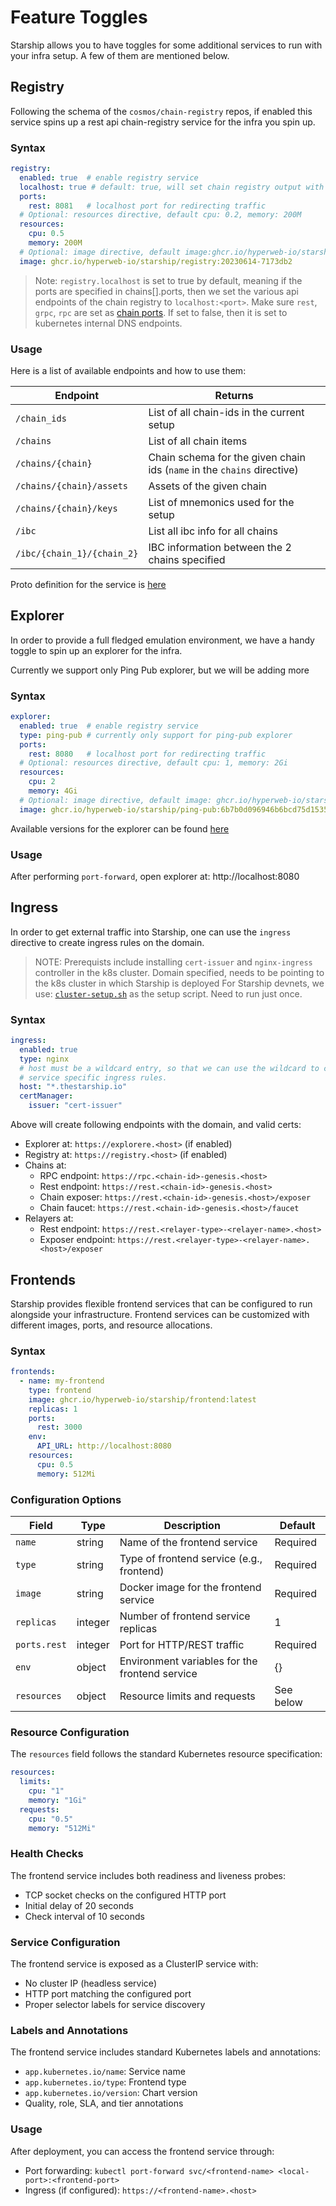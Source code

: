 # Feature Toggles

Starship allows you to have toggles for some additional
services to run with your infra setup. A few of them are
mentioned below.

## Registry

Following the schema of the `cosmos/chain-registry` repos,
if enabled this service spins up a rest api chain-registry service
for the infra you spin up.

### Syntax

```yaml
registry:
  enabled: true  # enable registry service
  localhost: true # default: true, will set chain registry output with api endpoints pointing to localhost, using the chains[].ports for localhost endpoints
  ports:
    rest: 8081   # localhost port for redirecting traffic
  # Optional: resources directive, default cpu: 0.2, memory: 200M
  resources:
    cpu: 0.5
    memory: 200M
  # Optional: image directive, default image:ghcr.io/hyperweb-io/starship/registry:20230614-7173db2
  image: ghcr.io/hyperweb-io/starship/registry:20230614-7173db2
```

> Note: `registry.localhost` is set to true by default, meaning if the ports are specified in chains[].ports, then we set the various api endpoints of the chain registry to `localhost:<port>`. Make sure `rest`, `grpc`, `rpc` are set as [chain ports](https://starship.cosmology.tech/config/chains#ports). If set to false, then it is set to kubernetes internal DNS endpoints.

### Usage

Here is a list of available endpoints and how to use them:

| Endpoint                      | Returns
| ----------------------------- |----------------------------------------------------------------------------
| `/chain_ids`                  | List of all chain-ids in the current setup
|`/chains`                      | List of all chain items
| `/chains/{chain}`             | Chain schema for the given chain ids (`name` in the `chains` directive)
| `/chains/{chain}/assets`      | Assets of the given chain
| `/chains/{chain}/keys`        | List of mnemonics used for the setup
| `/ibc`                        | List all ibc info for all chains
| `/ibc/{chain_1}/{chain_2}`    | IBC information between the 2 chains specified

Proto definition for the service is [here](https://github.com/hyperweb-io/starship/blob/main/starship/proto/registry/service.proto)

## Explorer
In order to provide a full fledged emulation environment, we have
a handy toggle to spin up an explorer for the infra.

Currently we support only Ping Pub explorer, but we will be adding more

### Syntax

```yaml
explorer:
  enabled: true  # enable registry service
  type: ping-pub # currently only support for ping-pub explorer
  ports:
    rest: 8080   # localhost port for redirecting traffic
  # Optional: resources directive, default cpu: 1, memory: 2Gi
  resources:
    cpu: 2
    memory: 4Gi
  # Optional: image directive, default image: ghcr.io/hyperweb-io/starship/ping-pub:6b7b0d096946b6bcd75d15350c7345da0d4576db
  image: ghcr.io/hyperweb-io/starship/ping-pub:6b7b0d096946b6bcd75d15350c7345da0d4576db
```

Available versions for the explorer can be found [here](https://github.com/hyperweb-io/starship/pkgs/container/starship%2Fexposer/versions?filters%5Bversion_type%5D=tagged)

### Usage

After performing `port-forward`, open explorer at: http://localhost:8080

## Ingress
In order to get external traffic into Starship, one can use the `ingress` directive to
create ingress rules on the domain.

> NOTE: Prerequists include installing `cert-issuer` and `nginx-ingress` controller in the k8s cluster.
Domain specified, needs to be pointing to the k8s cluster in which Starship is deployed
For Starship devnets, we use: [`cluster-setup.sh`](https://github.com/hyperweb-io/starship/blob/main/starship/scripts/cluster-setup.sh)
as the setup script. Need to run just once.

### Syntax
```yaml
ingress:
  enabled: true
  type: nginx
  # host must be a wildcard entry, so that we can use the wildcard to create
  # service specific ingress rules.
  host: "*.thestarship.io"
  certManager:
    issuer: "cert-issuer"
```

Above will create following endpoints with the domain, and valid certs:
* Explorer at: `https://explorere.<host>` (if enabled)
* Registry at: `https://registry.<host>` (if enabled)
* Chains at:
  * RPC endpoint: `https://rpc.<chain-id>-genesis.<host>`
  * Rest endpoint: `https://rest.<chain-id>-genesis.<host>`
  * Chain exposer: `https://rest.<chain-id>-genesis.<host>/exposer`
  * Chain faucet: `https://rest.<chain-id>-genesis.<host>/faucet`
* Relayers at:
  * Rest endpoint: `https://rest.<relayer-type>-<relayer-name>.<host>`
  * Exposer endpoint: `https://rest.<relayer-type>-<relayer-name>.<host>/exposer`

## Frontends
Starship provides flexible frontend services that can be configured to run alongside your infrastructure.
Frontend services can be customized with different images, ports, and resource allocations.

### Syntax

```yaml
frontends:
  - name: my-frontend
    type: frontend
    image: ghcr.io/hyperweb-io/starship/frontend:latest
    replicas: 1
    ports:
      rest: 3000
    env:
      API_URL: http://localhost:8080
    resources:
      cpu: 0.5
      memory: 512Mi
```

### Configuration Options

| Field | Type | Description | Default |
|-------|------|-------------|---------|
| `name` | string | Name of the frontend service | Required |
| `type` | string | Type of frontend service (e.g., frontend) | Required |
| `image` | string | Docker image for the frontend service | Required |
| `replicas` | integer | Number of frontend service replicas | 1 |
| `ports.rest` | integer | Port for HTTP/REST traffic | Required |
| `env` | object | Environment variables for the frontend service | {} |
| `resources` | object | Resource limits and requests | See below |

### Resource Configuration

The `resources` field follows the standard Kubernetes resource specification:

```yaml
resources:
  limits:
    cpu: "1"
    memory: "1Gi"
  requests:
    cpu: "0.5"
    memory: "512Mi"
```

### Health Checks

The frontend service includes both readiness and liveness probes:
- TCP socket checks on the configured HTTP port
- Initial delay of 20 seconds
- Check interval of 10 seconds

### Service Configuration

The frontend service is exposed as a ClusterIP service with:
- No cluster IP (headless service)
- HTTP port matching the configured port
- Proper selector labels for service discovery

### Labels and Annotations

The frontend service includes standard Kubernetes labels and annotations:
- `app.kubernetes.io/name`: Service name
- `app.kubernetes.io/type`: Frontend type
- `app.kubernetes.io/version`: Chart version
- Quality, role, SLA, and tier annotations

### Usage

After deployment, you can access the frontend service through:
- Port forwarding: `kubectl port-forward svc/<frontend-name> <local-port>:<frontend-port>`
- Ingress (if configured): `https://<frontend-name>.<host>`

